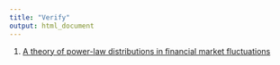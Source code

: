 ```yaml
---
title: "Verify"
output: html_document
---
```




1. [A theory of power-law distributions in financial market fluctuations](power-law-distributions.html)

